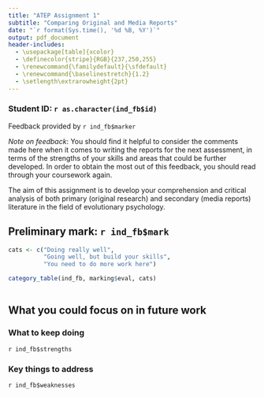 ```yaml
---
title: "ATEP Assignment 1"
subtitle: "Comparing Original and Media Reports"
date: "`r format(Sys.time(), '%d %B, %Y')`"
output: pdf_document
header-includes:
  - \usepackage[table]{xcolor}
  - \definecolor{stripe}{RGB}{237,250,255}
  - \renewcommand{\familydefault}{\sfdefault}
  - \renewcommand{\baselinestretch}{1.2} 
  - \setlength\extrarowheight{2pt}
---
```


### Student ID: `r as.character(ind_fb$id)`

Feedback provided by `r ind_fb$marker`

*Note on feedback*: You should find it helpful to consider the comments made here when it comes to writing the reports for the next assessment, in terms of the strengths of your skills and areas that could be further developed.  In order to obtain the most out of this feedback, you should read through your coursework again.

The aim of this assignment is to develop your comprehension and critical analysis of both primary (original research) and secondary (media reports)  literature in the field of evolutionary psychology.

## Preliminary mark: `r ind_fb$mark`


```r

cats <- c("Doing really well", 
          "Going well, but build your skills", 
          "You need to do more work here")

category_table(ind_fb, marking$eval, cats)
  
```


## What you could focus on in future work

### What to keep doing

`r ind_fb$strengths`

### Key things to address

`r ind_fb$weaknesses`
